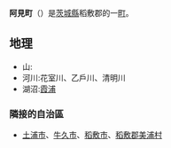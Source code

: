 {{日本町村|
自治體名=阿見|
町村=町|
圖像=[[File:Yokaren_Peace_Memorial_Museum.JPG|240px]]|
圖像說明=[[預科練和平紀念館|預科練和平紀念館]]|
町村章=|
日文原名=阿見町|
平假名=あみまち|
羅馬字拼音=Ami-machi|
都道府縣=茨城縣|
支廳=|
郡=稻敷郡|
編號=08443-3|
面積=64.97|
邊界未定=|
人口=47,072|
統計時間=2007年8月1日|
自治體=[[土浦市|土浦市]]、[[牛久市|牛久市]]、[[稻敷市|稻敷市]]、[[美浦村|美浦村]]|
樹=|
花=|
鳥=|
其他象徵物=|
其他象徵=|
郵遞區號=300-0392|
所在地=稻敷郡阿見町中央一丁目1番1号|
電話號碼=29-888-1111|
外部連結=http://www.town.ami.ibaraki.jp/ |
經度=|
緯度=|
地圖=|
註記=
}}
'''阿見町'''（{{jpn|j=阿見町|hg=あみまち|rm=Ami machi|f=y}}）是[[茨城縣|茨城縣]]稻敷郡的一[[町|町]]。

==地理==
*山: 
*河川:花室川、乙戶川、清明川
*湖沼:[[霞浦_(湖泊)|霞浦]]

===隣接的自治區===
*[[土浦市|土浦市]]、[[牛久市|牛久市]]、[[稻敷市|稻敷市]]、[[稻敷郡|稻敷郡]][[美浦村|美浦村]]

{{茨城縣}}{{Authority control}}